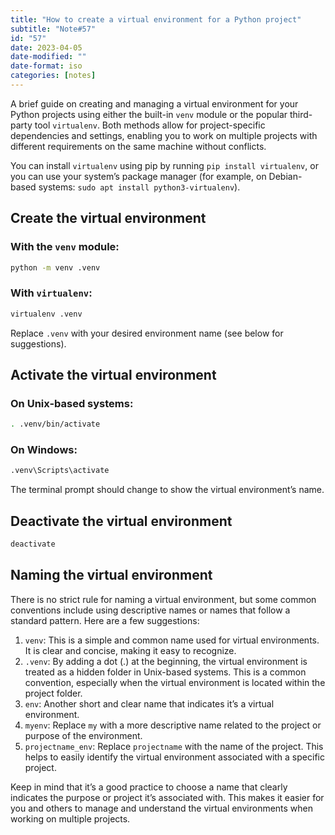 ```yaml
---
title: "How to create a virtual environment for a Python project"
subtitle: "Note#57"
id: "57"
date: 2023-04-05
date-modified: ""
date-format: iso
categories: [notes]
---
```

A brief guide on creating and managing a virtual environment for your Python projects using either the built-in `venv` module or the popular third-party tool `virtualenv`. Both methods allow for project-specific dependencies and settings, enabling you to work on multiple projects with different requirements on the same machine without conflicts.

You can install `virtualenv` using pip by running `pip install virtualenv`, or you can use your system's package manager (for example, on Debian-based systems: `sudo apt install python3-virtualenv`).

## Create the virtual environment

### With the `venv` module:

```bash
python -m venv .venv
```

### With `virtualenv`:

```bash
virtualenv .venv
```

Replace `.venv` with your desired environment name (see below for suggestions).

## Activate the virtual environment

### On Unix-based systems:

```bash
. .venv/bin/activate
```

### On Windows:

```bash
.venv\Scripts\activate
```

The terminal prompt should change to show the virtual environment's name.

## Deactivate the virtual environment

```bash
deactivate
```

## Naming the virtual environment

There is no strict rule for naming a virtual environment, but some common conventions include using descriptive names or names that follow a standard pattern. Here are a few suggestions:

1. `venv`: This is a simple and common name used for virtual environments. It is clear and concise, making it easy to recognize.
2. `.venv`: By adding a dot (.) at the beginning, the virtual environment is treated as a hidden folder in Unix-based systems. This is a common convention, especially when the virtual environment is located within the project folder.
3. `env`: Another short and clear name that indicates it's a virtual environment.
4. `myenv`: Replace `my` with a more descriptive name related to the project or purpose of the environment.
5. `projectname_env`: Replace `projectname` with the name of the project. This helps to easily identify the virtual environment associated with a specific project.

Keep in mind that it's a good practice to choose a name that clearly indicates the purpose or project it's associated with. This makes it easier for you and others to manage and understand the virtual environments when working on multiple projects.
